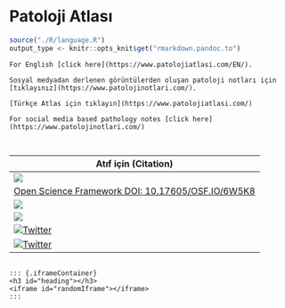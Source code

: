 # Patoloji Atlası {#sec-patoloji-atlasi .unnumbered}

```r
source("./R/language.R")
output_type <- knitr::opts_knit$get("rmarkdown.pandoc.to")
```


```asis

For English [click here](https://www.patolojiatlasi.com/EN/).  

Sosyal medyadan derlenen görüntülerden oluşan patoloji notları için [tıklayınız](https://www.patolojinotlari.com/).  

```

```asis

[Türkçe Atlas için tıklayın](https://www.patolojiatlasi.com/)  

For social media based pathology notes [click here](https://www.patolojinotlari.com/)  


```


```asis











```


| Atıf için (Citation)                                                                                                                                                                                                                                                                                     |
|------------------------------------------------------------------------|
| [![](https://zenodo.org/badge/452585667.svg)](https://zenodo.org/badge/latestdoi/452585667)                                                                                                                                                                                                              |
| [Open Science Framework DOI: 10.17605/OSF.IO/6W5K8](https://osf.io/6w5k8/)                                                                                                                                                                                                                               |
| [![](https://img.shields.io/github/issues/patolojiatlasi/patolojiatlasi.github.io)](https://github.com/patolojiatlasi/patolojiatlasi.github.io/issues)                                                                                                                                                   |
| [![](https://img.shields.io/github/license/patolojiatlasi/patolojiatlasi.github.io)](https://github.com/patolojiatlasi/patolojiatlasi.github.io/blob/main/LICENSE)                                                                                                                                       |
| <a href="https://twitter.com/intent/tweet?text=Wow:&url=https%3A%2F%2Fwww.patolojiatlasi.com%2F%20@patolojinotlari%20@serdarbalci%20"><img src="https://img.shields.io/twitter/url?label=Patoloji%20Atlas%C4%B1&amp;style=social&amp;url=https%3A%2F%2Fwww.patolojiatlasi.com%2F" alt="Twitter"/></a>    |
| <a href="https://twitter.com/intent/tweet?text=Wow:&url=https%3A%2F%2Fwww.patolojinotlari.com%2F%20@patolojinotlari%20@serdarbalci%20"><img src="https://img.shields.io/twitter/url?label=Patoloji%20Notlar%C4%B1&amp;style=social&amp;url=https%3A%2F%2Fwww.patolojinotlari.com%2F" alt="Twitter"/></a> |


```asis



```


```asis

::: {.iframeContainer}
<h3 id="heading"></h3>
<iframe id="randomIframe"></iframe>
:::

```

